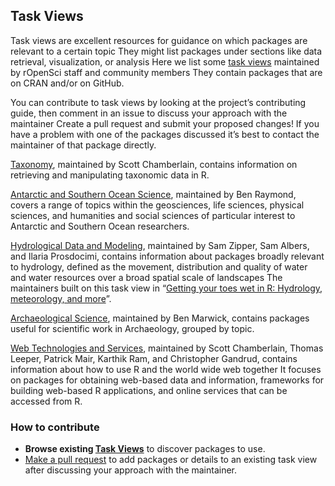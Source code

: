 ## Task Views {#taskviews}

Task views are excellent resources for guidance on which packages are relevant to a certain topic
They might list packages under sections like data retrieval, visualization, or analysis
Here we list some [task views](https://github.com/topics/task-view) maintained by rOpenSci staff and community members
They contain packages that are on CRAN and/or on GitHub.

You can contribute to task views by looking at the project's contributing guide, then comment in an issue to discuss your approach with the maintainer
Create a pull request and submit your proposed changes! If you have a problem with one of the packages discussed it's best to contact the maintainer of that package directly.

[Taxonomy](https://github.com/ropensci/taxonomy/blob/master/README.md), maintained by Scott Chamberlain, contains information on retrieving and manipulating taxonomic data in R.

[Antarctic and Southern Ocean Science](https://github.com/SCAR/ropensci/blob/master/task_view/README.md), maintained by Ben Raymond, covers a range of topics within the geosciences, life sciences, physical sciences, and humanities and social sciences of particular interest to Antarctic and Southern Ocean researchers. 

[Hydrological Data and Modeling](https://github.com/ropensci/Hydrology/blob/master/README.md), maintained by Sam Zipper, Sam Albers, and Ilaria Prosdocimi, contains information about packages broadly relevant to hydrology, defined as the movement, distribution and quality of water and water resources over a broad spatial scale of landscapes
The maintainers built on this task view in "[Getting your toes wet in R: Hydrology, meteorology, and more](https://ropensci.org/blog/2019/04/02/hydrology-task-view/)".

[Archaeological Science](https://github.com/benmarwick/ctv-archaeology/blob/master/README.md), maintained by Ben Marwick, contains packages useful for scientific work in Archaeology, grouped by topic. 

[Web Technologies and Services](https://github.com/ropensci/webservices/blob/master/README.md), maintained by Scott Chamberlain, Thomas Leeper, Patrick Mair, Karthik Ram, and Christopher Gandrud, contains information about how to use R and the world wide web together
It focuses on packages for obtaining web-based data and information, frameworks for building web-based R applications, and online services that can be accessed from R.


### How to contribute

*   **Browse existing [Task Views](https://github.com/topics/task-view)** to discover packages to use.
*   [Make a pull request](#channels-github) to add packages or details to an existing task view after discussing your approach with the maintainer.
